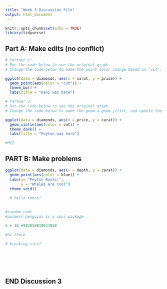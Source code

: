 ```yaml
---
title: "Week 3 Discussion File"
output: html_document
---
```


```r
knitr::opts_chunk$set(echo = TRUE)
library(tidyverse)
```

## Part A: Make edits (no conflict)

```r
# Partner 1: 
# Run the code below to see the original graph
# Change the code below to make the point color change based on 'cut', and update the theme to theme_bw(). Update the title to include your first name. 

ggplot(data = diamonds, aes(x = carat, y = price)) +
  geom_point(aes(color = "cut")) +
  theme_bw() +
  labs(title = "Dani was here")
```

```r
# Partner 2: 
# Run the code below to see the original graph
# Change the code below to make the geom a geom_jitter, and update the theme to theme_light. Update the title to include your first name. 

ggplot(data = diamonds, aes(x = price, y = carat)) +
  geom_violin(aes(color = cut)) +
  theme_dark() +
  labs(title = "Peyton was here")

#HII
```

## PART B: Make problems

```r

ggplot(data = diamonds, aes(x = depth, y = carat)) +
  geom_point(aes(color = blue)) +
  labs(x= "Peyton Rocks!", 
       y = "Whales are cool")
  theme_void()
  
  # hello there! 
  

#random code
#palmers penguins is a cool package 

```


```r


5 + 10 +982059810934850

#hi there 

# breaking stuff 







```

## END Discussion 3
